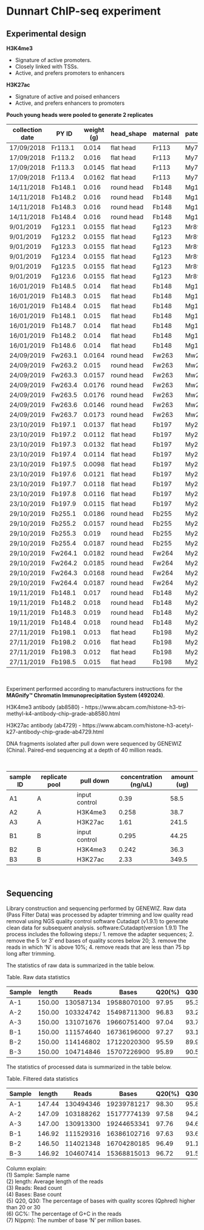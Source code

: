 # Dunnart ChIP-seq experiment

## Experimental design
  
__H3K4me3__

- Signature of active promoters.
- Closely linked with TSSs.
- Active, and prefers promoters to enhancers

__H3K27ac__

- Signature of active and poised enhancers
- Active, and prefers enhancers to promoters

__Pouch young heads were pooled to generate 2 replicates__


| collection date | PY ID   | weight (g) | head_shape | maternal | paternal | litter | sex | replicate pool |
|-----------------|---------|------------|------------|----------|----------|--------|-----|----------------|
| 17/09/2018      | Fr113.1 | 0.014      | flat head  | Fr113    | My76     | 1      |     | A              |
| 17/09/2018      | Fr113.2 | 0.016      | flat head  | Fr113    | My76     | 1      |     | A              |
| 17/09/2018      | Fr113.3 | 0.0145     | flat head  | Fr113    | My76     | 1      |     | A              |
| 17/09/2018      | Fr113.4 | 0.0162     | flat head  | Fr113    | My76     | 1      |     | A              |
| 14/11/2018      | Fb148.1 | 0.016      | round head | Fb148    | Mg120    | 2      |     | B              |
| 14/11/2018      | Fb148.2 | 0.016      | round head | Fb148    | Mg120    | 2      |     | B              |
| 14/11/2018      | Fb148.3 | 0.016      | round head | Fb148    | Mg120    | 2      |     | B              |
| 14/11/2018      | Fb148.4 | 0.016      | round head | Fb148    | Mg120    | 2      |     | B              |
| 9/01/2019       | Fg123.1 | 0.0155     | flat head  | Fg123    | Mr89     | 3      |     | B              |
| 9/01/2019       | Fg123.2 | 0.0155     | flat head  | Fg123    | Mr89     | 3      |     | B              |
| 9/01/2019       | Fg123.3 | 0.0155     | flat head  | Fg123    | Mr89     | 3      |     | B              |
| 9/01/2019       | Fg123.4 | 0.0155     | flat head  | Fg123    | Mr89     | 3      |     | B              |
| 9/01/2019       | Fg123.5 | 0.0155     | flat head  | Fg123    | Mr89     | 3      |     | B              |
| 9/01/2019       | Fg123.6 | 0.0155     | flat head  | Fg123    | Mr89     | 3      |     | B              |
| 16/01/2019      | Fb148.5 | 0.014      | flat head  | Fb148    | Mg120    | 4      |     | A              |
| 16/01/2019      | Fb148.3 | 0.015      | flat head  | Fb148    | Mg120    | 4      |     | A              |
| 16/01/2019      | Fb148.4 | 0.015      | flat head  | Fb148    | Mg120    | 4      |     | A              |
| 16/01/2019      | Fb148.1 | 0.015      | flat head  | Fb148    | Mg120    | 4      |     | A              |
| 16/01/2019      | Fb148.7 | 0.014      | flat head  | Fb148    | Mg120    | 4      |     | A              |
| 16/01/2019      | Fb148.2 | 0.014      | flat head  | Fb148    | Mg120    | 4      |     | A              |
| 16/01/2019      | Fb148.6 | 0.014      | flat head  | Fb148    | Mg120    | 4      |     | A              |
| 24/09/2019      | Fw263.1 | 0.0164     | round head | Fw263    | Mw270    | 5      |     | A              |
| 24/09/2019      | Fw263.2 | 0.015      | round head | Fw263    | Mw270    | 5      |     | A              |
| 24/09/2019      | Fw263.3 | 0.0157     | round head | Fw263    | Mw270    | 5      |     | A              |
| 24/09/2019      | Fw263.4 | 0.0176     | round head | Fw263    | Mw270    | 5      |     | A              |
| 24/09/2019      | Fw263.5 | 0.0176     | round head | Fw263    | Mw270    | 5      |     | A              |
| 24/09/2019      | Fw263.6 | 0.0146     | round head | Fw263    | Mw270    | 5      |     | A              |
| 24/09/2019      | Fw263.7 | 0.0173     | round head | Fw263    | Mw270    | 5      |     | A              |
| 23/10/2019      | Fb197.1 | 0.0137     | flat head  | Fb197    | My234    | 6      | M   | B              |
| 23/10/2019      | Fb197.2 | 0.0112     | flat head  | Fb197    | My234    | 6      | M   | B              |
| 23/10/2019      | Fb197.3 | 0.0132     | flat head  | Fb197    | My234    | 6      | M   | B              |
| 23/10/2019      | Fb197.4 | 0.0114     | flat head  | Fb197    | My234    | 6      | M   | B              |
| 23/10/2019      | Fb197.5 | 0.0098     | flat head  | Fb197    | My234    | 6      | F   | B              |
| 23/10/2019      | Fb197.6 | 0.0121     | flat head  | Fb197    | My234    | 6      | F   | B              |
| 23/10/2019      | Fb197.7 | 0.0118     | flat head  | Fb197    | My234    | 6      | F   | B              |
| 23/10/2019      | Fb197.8 | 0.0116     | flat head  | Fb197    | My234    | 6      | F   | B              |
| 23/10/2019      | Fb197.9 | 0.0115     | flat head  | Fb197    | My234    | 6      | F   | B              |
| 29/10/2019      | Fb255.1 | 0.0186     | round head | Fb255    | My234    | 7      | F   | B              |
| 29/10/2019      | Fb255.2 | 0.0157     | round head | Fb255    | My234    | 7      | F   | B              |
| 29/10/2019      | Fb255.3 | 0.019      | round head | Fb255    | My234    | 7      | M   | B              |
| 29/10/2019      | Fb255.4 | 0.0187     | round head | Fb255    | My234    | 7      | F   | B              |
| 29/10/2019      | Fw264.1 | 0.0182     | round head | Fw264    | My234    | 8      | F   | A              |
| 29/10/2019      | Fw264.2 | 0.0185     | round head | Fw264    | My234    | 8      | F   | A              |
| 29/10/2019      | Fw264.3 | 0.0168     | round head | Fw264    | My234    | 8      | M   | A              |
| 29/10/2019      | Fw264.4 | 0.0187     | round head | Fw264    | My234    | 8      | M   | A              |
| 19/11/2019      | Fb148.1 | 0.017      | round head | Fb148    | My234    | 9      | F   | B              |
| 19/11/2019      | Fb148.2 | 0.018      | round head | Fb148    | My234    | 9      | M   | B              |
| 19/11/2019      | Fb148.3 | 0.019      | round head | Fb148    | My234    | 9      | F   | B              |
| 19/11/2019      | Fb148.4 | 0.018      | round head | Fb148    | My234    | 9      | M   | B              |
| 27/11/2019      | Fb198.1 | 0.013      | flat head  | Fb198    | My234    | 10     | F   | A              |
| 27/11/2019      | Fb198.2 | 0.016      | flat head  | Fb198    | My234    | 10     | F   | A              |
| 27/11/2019      | Fb198.3 | 0.012      | flat head  | Fb198    | My234    | 10     | F   | A              |
| 27/11/2019      | Fb198.5 | 0.015      | flat head  | Fb198    | My234    | 10     | M   | A              |

</br>

Experiment performed according to manufacturers instructions for the __MAGnify™ Chromatin Immunoprecipitation System (492024)__.

H3K4me3 antibody (ab8580) - https://www.abcam.com/histone-h3-tri-methyl-k4-antibody-chip-grade-ab8580.html

H3K27ac antibody (ab4729) - https://www.abcam.com/histone-h3-acetyl-k27-antibody-chip-grade-ab4729.html

DNA fragments isolated after pull down were sequenced by GENEWIZ (China). Paired-end sequencing at a depth of 40 million reads.

</br>

sample ID | replicate pool  | pull down        | concentration (ng/uL)| amount (ug) |
----------|-----------------|------------------|----------------------|-------------|
  A1      | A               | input control    | 0.39                 | 58.5        |
  A2      | A               | H3K4me3          | 0.258                | 38.7        |
  A3      | A               | H3K27ac          | 1.61                 | 241.5       |
  B1      | B               | input control    | 0.295                | 44.25       |
  B2      | B               | H3K4me3          | 0.242                | 36.3        |
  B3      | B               | H3K27ac          | 2.33                 | 349.5       |

</br>

## Sequencing 

Library construction and sequencing performed by GENEWIZ.
Raw data (Pass Filter Data) was processed by adapter trimming and low quality read removal using NGS quality control software Cutadapt (v1.9.1) to generate clean data for subsequent analysis. software:Cutadapt(version 1.9.1) The process includes the following steps:/
1. remove the adapter sequences;
2. remove the 5 'or 3' end bases of quality scores below 20;
3. remove the reads in which ‘N’ is above 10%;
4. remove reads that are less than 75 bp long after trimming.


The statistics of raw data is summarized in the table below.

Table. Raw data statistics

| Sample | length | Reads     | Bases       | Q20(%) | Q30(%) | GC(%) | N(ppm) |
|--------|--------|-----------|-------------|--------|--------|-------|--------|
| A-1    | 150.00 | 130587134 | 19588070100 | 97.95  | 95.35  | 36.18 | 1.79   |
| A-2    | 150.00 | 103324742 | 15498711300 | 96.83  | 93.28  | 51.24 | 1.65   |
| A-3    | 150.00 | 131071676 | 19660751400 | 97.04  | 93.71  | 50.57 | 1.67   |
| B-1    | 150.00 | 111574640 | 16736196000 | 97.27  | 93.12  | 36.35 | 0.94   |
| B-2    | 150.00 | 114146802 | 17122020300 | 95.59  | 89.93  | 52.60 | 0.90   |
| B-3    | 150.00 | 104714846 | 15707226900 | 95.89  | 90.50  | 50.02 | 0.88   |


The statistics of processed data is summarized in the table below.

Table. Filtered data statistics

| Sample | length | Reads     | Bases       | Q20(%) | Q30(%) | GC(%) | N(ppm) |
|--------|--------|-----------|-------------|--------|--------|-------|--------|
| A-1    | 147.44 | 130494346 | 19239781217 | 98.30  | 95.83  | 36.06 | 1.55   |
| A-2    | 147.09 | 103188262 | 15177774139 | 97.58  | 94.25  | 51.19 | 1.41   |
| A-3    | 147.00 | 130913300 | 19244653341 | 97.76  | 94.65  | 50.54 | 1.44   |
| B-1    | 146.92 | 111529316 | 16386102716 | 97.63  | 93.63  | 36.16 | 0.82   |
| B-2    | 146.50 | 114021348 | 16704280185 | 96.49  | 91.10  | 52.51 | 0.77   |
| B-3    | 146.92 | 104607414 | 15368815013 | 96.72  | 91.59  | 49.94 | 0.77   |


Column explain:\
(1) Sample: Sample name\
(2) length: Average length of the reads\
(3) Reads: Read count\
(4) Bases: Base count\
(5) Q20, Q30: The percentage of bases with quality scores (Qphred) higher than 20 or 30\
(6) GC%: The percentage of G+C in the reads\
(7) N(ppm): The number of base ‘N’ per million bases.\